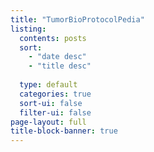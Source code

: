 ```yaml
---
title: "TumorBioProtocolPedia"
listing:
  contents: posts
  sort: 
    - "date desc"
    - "title desc"
    
  type: default
  categories: true
  sort-ui: false
  filter-ui: false
page-layout: full
title-block-banner: true
---
```

